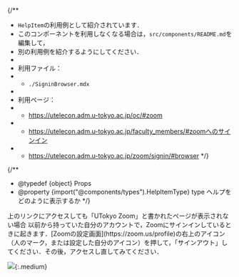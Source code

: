 
{/**
  * `HelpItem`の利用例として紹介されています．
  * このコンポーネントを利用しなくなる場合は，`src/components/README.md`を編集して，
  * 別の利用例を紹介するようにしてください．
  *
  * 利用ファイル：
  * - `./SigninBrowser.mdx`
  *
  * 利用ページ：
  * - https://utelecon.adm.u-tokyo.ac.jp/oc/#zoom
  * - https://utelecon.adm.u-tokyo.ac.jp/faculty_members/#zoomへのサインイン
  * - https://utelecon.adm.u-tokyo.ac.jp/zoom/signin/#browser
  */}

{/**
  * @typedef {object} Props
  * @property {import("@components/types").HelpItemType} type ヘルプをどのように表示するか
  */}

<HelpItem lang="ja" type={props.type}>
  <Fragment slot="problem">上のリンクにアクセスしても「UTokyo Zoom」と書かれたページが表示されない場合</Fragment>
  <Fragment slot="solution">以前から持っていた自分のアカウントで，Zoomにサインインしているときに起きます．[Zoomの設定画面](https://zoom.us/profile)の右上のアイコン（人のマーク，または設定した自分のアイコン）を押して，「サインアウト」してください．その後，アクセスし直してみてください．</Fragment>

  ![](/zoom/signin/3.png){:.medium}
</HelpItem>
